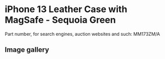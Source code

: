 # iPhone 13 Leather Case with MagSafe - Sequoia Green

Part number, for search engines, auction websites and such: MM173ZM/A

## Image gallery

<div style={{ width: "768px" }}>
  <GalleryComponent
    images={[
      {
        original: "/everysource/MM173",
        thumbnail: "/everypreview/MM173",
      },
      {
        original: "/everysource/MM173_AV1",
        thumbnail: "/everypreview/MM173_AV1",
      },
      {
        original: "/everysource/MM173_AV2",
        thumbnail: "/everypreview/MM173_AV2",
      },
      {
        original: "/everysource/MM173_AV3",
        thumbnail: "/everypreview/MM173_AV3",
      },
      {
        original: "/everysource/MM173_AV4",
        thumbnail: "/everypreview/MM173_AV4",
      },
      {
        original: "/everysource/MM173_AV5",
        thumbnail: "/everypreview/MM173_AV5",
      },
      {
        original: "/everysource/MM173_AV6",
        thumbnail: "/everypreview/MM173_AV6",
      },
      {
        original: "/everysource/MM173_AV7",
        thumbnail: "/everypreview/MM173_AV7",
      }
    ]}
  />
</div>